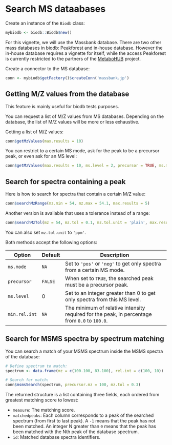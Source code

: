<!--
%\VignetteEngine{knitr::rmarkdown}
%\VignetteIndexEntry{Search MS dataabases}
-->

# Search MS dataabases

Create an instance of the `Biodb` class:
```r
mybiodb <- biodb::Biodb$new()
```

For this vignette, we will use the Massbank database. There are two other mass databases in biodb: Peakforest and in-house database. However the in-house database requires a vignette for itself, while the access Peakforest is currently restricted to the partners of the [MetaboHUB](http://www.metabohub.fr/home.html) project.

Create a connector to the MS database:
```r
conn <- mybiodb$getFactory()$createConn('massbank.jp')
```

## Getting M/Z values from the database

This feature is mainly useful for biodb tests purposes.

You can request a list of M/Z values from MS databases. Depending on the database, the list of M/Z values will be more or less exhaustive.

Getting a list of M/Z values:
```r
conn$getMzValues(max.results = 10)
```

You can restrict to a certain MS mode, ask for the peak to be a precursor peak, or even ask for an MS level:
```r
conn$getMzValues(max.results = 10, ms.level = 2, precursor = TRUE, ms.mode = 'pos')
```

## Search for spectra containing a peak

Here is how to search for spectra that contain a certain M/Z value:
```r
conn$searchMzRange(mz.min = 54, mz.max = 54.1, max.results = 5)
```

Another version is available that uses a tolerance instead of a range:
```r
conn$searchMzTol(mz = 54, mz.tol = 0.1, mz.tol.unit = 'plain', max.results = 5)
```
You can also set `mz.tol.unit` to `'ppm'`.

Both methods accept the following options:

Option        | Default | Description
------------- | ------- | --------------------------------------------------
`ms.mode`     |   `NA`  | Set to `'pos'` or `'neg'` to get only spectra from a certain MS mode.
`precursor`   | `FALSE` | When set to `TRUE`, the searched peak must be a precursor peak.
`ms.level`    |    0    | Set to an integer greater than 0 to get only spectra from this MS level.
`min.rel.int` |   `NA`  | The minimum of relative intensity required for the peak, in percentage from `0.0` to `100.0`.

## Search for MSMS spectra by spectrum matching

You can search a match of your MSMS spectrum inside the MSMS spectra of the database:
```r
# Define spectrum to match:
spectrum <- data.frame(mz = c(100.100, 83.100), rel.int = c(100, 10))

# Search for match:
conn$msmsSearch(spectrum, precursor.mz = 100, mz.tol = 0.3)
```
The returned structure is a list containing three fields, each ordered from greatest matching score to lowest:

 * `measure`: The matching score.
 * `matchedpeaks`: Each column corresponds to a peak of the searched spectrum (from first to last peak). A `-1` means that the peak has not been matched. An integer N greater than `0` means that the peak has been matched with the Nth peak of the database spectrum.
 * `id`: Matched database spectra identifiers.
